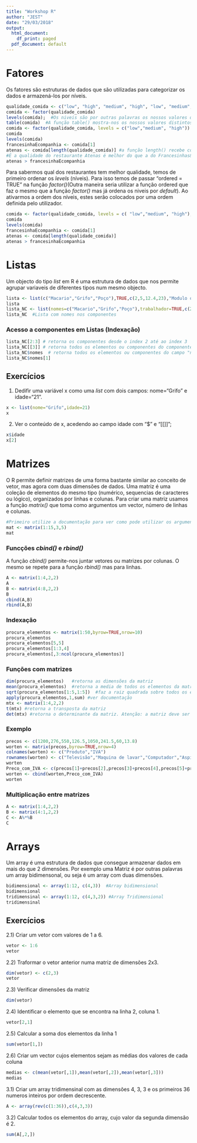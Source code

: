 ```yaml
---
title: "Workshop R"
author: "JEST"
date: "29/03/2018"
output:
  html_document:
    df_print: paged
  pdf_document: default
---
```

# Fatores
Os fatores são estruturas de dados que são utilizadas para categorizar os dados e armazená-los por níveis.
```r
qualidade_comida <- c("low", "high", "medium", "high", "low", "medium", "high")
comida <- factor(qualidade_comida)
levels(comida);  #Os niveis são por outras palavras os nossos valores distintos.    
table(comida)  #A função table() mostra-nos os nossos valores distintos e o número de ocorrências de cada um.
comida <- factor(qualidade_comida, levels = c("low","medium", "high")) # podemos também definir nós quais os níveis que queremos.
comida
levels(comida)
francesinhaEcompanhia <- comida[1]
atenas <- comida[length(qualidade_comida)] #a função length() recebe como entrada, por exemplo, um vector ou um factor e retorna número de elementos desse mesmo argumento de entrada.
#É a qualidade do restaurante Atenas é melhor do que a do Francesinhas&Companhia?
atenas > francesinhaEcompanhia
```
Para sabermos qual dos restaurantes tem melhor qualidade, temos de primeiro ordenar os _levels_ (níveis). Para isso temos de passar "ordered = TRUE" na função _factor()_(Outra maneira seria utilizar a função ordered que faz o mesmo que a função _factor()_ mas já ordena os niveis por _default_). Ao ativarmos a ordem dos níveis, estes serão colocados por uma ordem definida pelo utilizador.
```r
comida <- factor(qualidade_comida, levels = c( "low","medium", "high"),ordered = TRUE)
comida
levels(comida)
francesinhaEcompanhia <- comida[1]
atenas <- comida[length(qualidade_comida)]
atenas > francesinhaEcompanhia
```
# Listas
Um objecto do tipo _list_ em R é uma estrutura de dados que nos permite agrupar variaveis de diferentes tipos num mesmo objecto. 
```r
lista <- list(c("Macario","Grifo","Poço"),TRUE,c(2,5,12.4,23),"Modulo de Introdução")  #Criação de uma lista simples
lista
lista_NC <- list(nomes=c("Macario","Grifo","Poço"),trabalhador=TRUE,c(2,5,12.4,23),mensagem="Modulo de Introdução")  #Criação de uma lista com atribuição de nomes aos componentes
lista_NC  #Lista com nomes nos componentes
```
### Acesso a componentes em Listas (Indexação)
```r
lista_NC[2:3] # retorna os componentes desde o index 2 até ao index 3
lista_NC[[3]] # retorna todos os elementos ou componentes do componente na posição 3 da lista
lista_NC$nomes  # retorna todos os elementos ou componentes do campo "nomes"
lista_NC$nomes[1] 
```
## Exercícios
1) Dedifir uma variável x como uma _list_ com dois campos: nome="Grifo" e idade="21".
```r
x <- list(nome="Grifo",idade=21)
x
```
2) Ver o conteúdo de x, acedendo ao campo idade com "$" e "[[]]";
```r
x$idade
x[2]
```

# Matrizes
O R permite definir matrizes de uma forma bastante similar ao conceito de vetor, mas agora com duas dimensões de dados. Uma matriz é uma coleção de elementos do mesmo tipo (numérico, sequencias de caracteres ou lógico), organizados por linhas e colunas.
Para criar uma matriz usamos a função _matrix()_ que toma como argumentos um vector, número de linhas e colunas.
```r
#Primeiro utilize a documentação para ver como pode utilizar os argumentos de entrada na função matrix()
mat <- matrix(1:15,3,5)
mat
```
### Funcções _cbind()_ e _rbind()_ 
A função _cbind()_ permite-nos juntar vetores ou matrizes por colunas. O mesmo se repete para a função _rbind()_ mas para linhas.
```r
A <- matrix(1:4,2,2)
A
B <- matrix(4:8,2,2)
B
cbind(A,B)    
rbind(A,B)
```
### Indexação
```r
procura_elementos <- matrix(1:50,byrow=TRUE,nrow=10)
procura_elementos
procura_elementos[5,5]
procura_elementos[1:3,4]
procura_elementos[,3:ncol(procura_elementos)]
```
### Funções com matrizes
```r
dim(procura_elementos)   #retorna as dimensões da matriz
mean(procura_elementos)  #retorna a media de todos os elementos da matriz
sqrt(procura_elementos[1:5,1:5])  #faz a raiz quadrada sobre todos os elementos definidos no intervalo
apply(procura_elementos,1,sum) #ver documentação
mtx <- matrix(1:4,2,2)
t(mtx) #retorna a transposta da matriz
det(mtx) #retorna o determinante da matriz. Atenção: a matriz deve ser quadrada.
```
### Exemplo
```r
precos <- c(1200,276,550,126.5,1050,241.5,60,13.8)
worten <- matrix(precos,byrow=TRUE,nrow=4)
colnames(worten) <- c("Produto","IVA")
rownames(worten) <- c("Televisão","Maquina de lavar","Computador","Aspirador")
worten
Preco_com_IVA <- c(precos[1]+precos[2],precos[3]+precos[4],precos[5]+precos[6],precos[7]+precos[8])
worten <- cbind(worten,Preco_com_IVA)
worten

```
### Multiplicação entre matrizes
```r
A <- matrix(1:4,2,2)
B <- matrix(4:1,2,2)
C <- A%*%B 
C
```
# Arrays
Um array é uma estrutura de dados que consegue armazenar dados em mais do que 2 dimensões. Por exemplo uma Matriz é por outras palavras um array bidimensonal, ou seja é um array com duas dimensões.
```r
bidimensional <- array(1:12, c(4,3))  #Array bidimensional
bidimensional
tridimensinal <- array(1:12, c(4,3,2)) #Array Tridimensional
tridimensinal
```

## Exercícios

2.1) Criar um vetor com valores de 1 a 6.
```r
vetor <- 1:6
vetor
```
2.2) Traformar o vetor anterior numa matriz de dimensões 2x3.
```r
dim(vetor) <- c(2,3)
vetor
```
2.3) Verificar dimensões da matriz
```r
dim(vetor)
```
2.4) Identificar o elemento que se encontra na linha 2, coluna 1.
```r
vetor[2,1]
```
2.5) Calcular a soma dos elementos da linha 1
```r
sum(vetor[1,])
```
2.6) Criar um vector cujos elementos sejam as médias dos valores de cada coluna
```r
medias <- c(mean(vetor[,1]),mean(vetor[,2]),mean(vetor[,3]))
medias
```

3.1) Criar um array tridimensinal com as dimensões 4, 3, 3 e os primeiros 36 numeros inteiros por ordem decrescente.
```r
A <- array(rev(c(1:36)),c(4,3,3))
```
3.2) Calcular todos os elementos do array, cujo valor da segunda dimensão é 2.
```r
sum(A[,2,])
```


